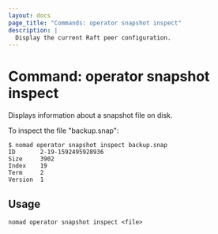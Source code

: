 ```yaml
---
layout: docs
page_title: "Commands: operator snapshot inspect"
description: |
  Display the current Raft peer configuration.
---
```


# Command: operator snapshot inspect

Displays information about a snapshot file on disk.

To inspect the file "backup.snap":

```shell-session
$ nomad operator snapshot inspect backup.snap
ID       2-19-1592495928936
Size     3902
Index    19
Term     2
Version  1
```

## Usage

```plaintext
nomad operator snapshot inspect <file>
```

[outage recovery]: https://learn.hashicorp.com/tutorials/nomad/outage-recovery

